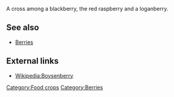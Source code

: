 A cross among a blackberry, the red raspberry and a loganberry.

== See also ==
*[[Berries]]

== External links ==
*[[Wikipedia:Boysenberry]]

[[Category:Food crops]]
[[Category:Berries]]